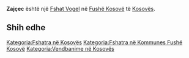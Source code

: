 {{Fshat në Kosovës
 | Emri                = Zajçec
| sqi_N_name = Zajçec
| sqi_N_FULL_NAME_RO = Zajçec
| sqi_N_FULL_NAME_ND_RO = Zajcec
| sqi_N_SORT_NAME_RG = ZAJCEC
| sqi_N_FULL_NAME_RG = Zajçec
| sqi_N_FULL_NAME_ND_RG = Zajcec
| sqi_V_name = Zajçeci
| sqi_V_FULL_NAME_RO = Zajçeci Qafëmal Qafëmali
| sqi_V_FULL_NAME_ND_RO = Zajceci Qafemal Qafemali
| sqi_V_SORT_NAME_RG = ZAJCECI QAFEMAL QAFEMALI
| sqi_V_FULL_NAME_RG = Zajçeci Qafëmal Qafëmali
| sqi_V_FULL_NAME_ND_RG = Zajceci Qafemal Qafemali
| srp_N_name = Zajčevce
| srp_N_FULL_NAME_RO = Zajčevce
| srp_N_FULL_NAME_ND_RO = Zajcevce
| srp_N_SORT_NAME_RG = ZAJCEVCE
| srp_N_FULL_NAME_RG = Zajčevce
| srp_N_FULL_NAME_ND_RG = Zajcevce
| srp_NS_name = Зајчевце
| srp_NS_FULL_NAME_RO = Зајчевце
| srp_NS_FULL_NAME_ND_RO = Зајчевце
| srp_NS_SORT_NAME_RG = ЗАЈЧЕВЦЕ
| srp_NS_FULL_NAME_RG = Зајчевце
| srp_NS_FULL_NAME_ND_RG = Зајчевце
| srp_V_name = Zajčevac
| srp_V_FULL_NAME_RO = Zajčevac
| srp_V_FULL_NAME_ND_RO = Zajcevac
| srp_V_SORT_NAME_RG = ZAJCEVAC
| srp_V_FULL_NAME_RG = Zajčevac
| srp_V_FULL_NAME_ND_RG = Zajcevac

 | Emri (Rasa dhanore) = 
 | Figura              = 
 | Shteti              = Kosovo
 | Komuna              = Fushë Kosovë
 | Kodi postar         = 
 | Sipërfaqja          = 

 | Popullsia           = 

 | Regj. i popullsisë  = 
 | Dend. e popullsisë  = 
 | Faqja zyrtare       = 
 <!--- Koordinatat ----> 
 | Gjerësia            = 42.725
 | Gjatësia            = 21.511111
 | Lartësia            = 
}}
'''Zajçec''' është një [[Fshat Vogel]] në [[Fushë Kosovë]] të [[Kosovës]].

<!-- == Gjeografia == -->
<!-- == Historia == -->
<!-- == Demografia == -->
== Shih edhe ==
{{Komuna Fushë Kosovë}}
{{Kosovo-Administrata-Cung}}

[[Kategoria:Fshatra në Kosovës]]
[[Kategoria:Fshatra në Kommunes Fushë Kosovë]]
[[Kategoria:Vendbanime në Kosovës]]